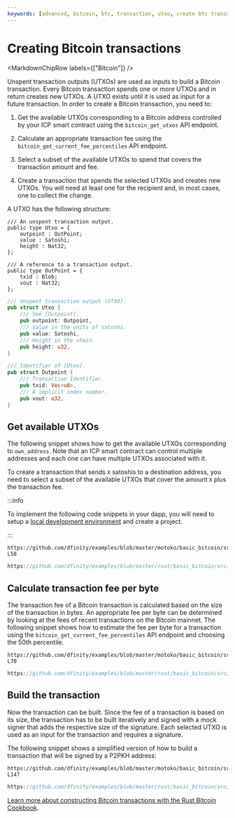 ```yaml
---
keywords: [advanced, bitcoin, btc, transaction, utxo, create btc transaction, build btc transaction, btc transactions, make transaction]
---
```



# Creating Bitcoin transactions

<MarkdownChipRow labels={["Bitcoin"]} />

Unspent transaction outputs (UTXOs) are used as inputs to build a Bitcoin transaction. Every Bitcoin transaction spends one or more UTXOs and in return creates new UTXOs. A UTXO exists until it is used as input for a future transaction. In order to create a Bitcoin transaction, you need to:

1. Get the available UTXOs corresponding to a Bitcoin address controlled by your ICP smart contract using the `bitcoin_get_utxos` API endpoint.

2. Calculate an appropriate transaction fee using the `bitcoin_get_current_fee_percentiles` API endpoint.

3. Select a subset of the available UTXOs to spend that covers the transaction amount and fee.

4. Create a transaction that spends the selected UTXOs and creates new UTXOs. You will need at least one for the recipient and, in most cases, one to collect the change.

A UTXO has the following structure:

<Tabs groupId="language">
<TabItem value="motoko" label="Motoko" default>

```motoko no-repl
/// An unspent transaction output.
public type Utxo = {
    outpoint : OutPoint;
    value : Satoshi;
    height : Nat32;
};

/// A reference to a transaction output.
public type OutPoint = {
    txid : Blob;
    vout : Nat32;
};
```

</TabItem>
<TabItem value="rust" label="Rust">

```rust
/// Unspent transaction output (UTXO).
pub struct Utxo {
    /// See [Outpoint].
    pub outpoint: Outpoint,
    /// Value in the units of satoshi.
    pub value: Satoshi,
    /// Height in the chain.
    pub height: u32,
}

/// Identifier of [Utxo].
pub struct Outpoint {
    /// Transaction Identifier.
    pub txid: Vec<u8>,
    /// A implicit index number.
    pub vout: u32,
}
```

</TabItem>
</Tabs>


## Get available UTXOs

The following snippet shows how to get the available UTXOs corresponding to `own_address`. Note that an ICP smart contract can control multiple addresses and each one can have multiple UTXOs associated with it.

To create a transaction that sends `X` satoshis to a destination address, you need to select a subset of the available UTXOs that cover the amount `X` plus the transaction fee.

:::info

To implement the following code snippets in your dapp, you will need to setup a [local development environment](/docs/build-on-btc/btc-dev-env) and create a project.

:::

<Tabs groupId="language">
<TabItem value="motoko" label="Motoko" default>

```motoko no-repl reference
https://github.com/dfinity/examples/blob/master/motoko/basic_bitcoin/src/basic_bitcoin/src/BitcoinApi.mo#L47-L58
```

</TabItem>
<TabItem value="rust" label="Rust">

```rust reference
https://github.com/dfinity/examples/blob/master/rust/basic_bitcoin/src/service/get_utxos.rs
```

</TabItem>
</Tabs>


## Calculate transaction fee per byte

The transaction fee of a Bitcoin transaction is calculated based on the size of the transaction in bytes. An appropriate fee per byte can be determined by looking at the fees of recent transactions on the Bitcoin mainnet. The following snippet shows how to estimate the fee per byte for a transaction using the `bitcoin_get_current_fee_percentiles` API endpoint and choosing the 50th percentile.

<Tabs groupId="language">
<TabItem value="motoko" label="Motoko" default>

```motoko no-repl reference
https://github.com/dfinity/examples/blob/master/motoko/basic_bitcoin/src/basic_bitcoin/src/BitcoinApi.mo#L60-L70

```

</TabItem>
<TabItem value="rust" label="Rust">

```rust reference
https://github.com/dfinity/examples/blob/master/rust/basic_bitcoin/src/service/get_current_fee_percentiles.rs
```

</TabItem>
</Tabs>

## Build the transaction

Now the transaction can be built. Since the fee of a transaction is based on its size, the transaction has to be built iteratively and signed with a mock signer that adds the respective size of the signature. Each selected UTXO is used as an input for the transaction and requires a signature.

The following snippet shows a simplified version of how to build a transaction that will be signed by a P2PKH address:

<Tabs groupId="language">
<TabItem value="motoko" label="Motoko" default>

```motoko no-repl reference
https://github.com/dfinity/examples/blob/master/motoko/basic_bitcoin/src/basic_bitcoin/src/P2pkh.mo#L99-L147
```

</TabItem>
<TabItem value="rust" label="Rust">

```rust reference
https://github.com/dfinity/examples/blob/master/rust/basic_bitcoin/src/p2pkh.rs#L12-L56
```

[Learn more about constructing Bitcoin transactions with the Rust Bitcoin Cookbook](https://rust-bitcoin.org/book/intro.html).

</TabItem>
</Tabs>
